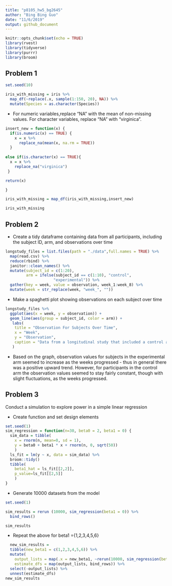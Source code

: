 ```yaml
---
title: "p8105_hw5_bg2645"
author: "Bing Bing Guo"
date: "11/6/2019"
output: github_document
---
```


```r
knitr::opts_chunk$set(echo = TRUE)
library(rvest)
library(tidyverse)
library(purrr)
library(broom)
```


## Problem 1 
```r
set.seed(10)

iris_with_missing = iris %>% 
  map_df(~replace(.x, sample(1:150, 20), NA)) %>%
  mutate(Species = as.character(Species))
```
* For numeric variables,replace "NA" with the mean of non-missing values. For character variables, replace "NA" with "virginica".
```r
insert_new = function(x) {
  if(is.numeric(x) == TRUE) {
    x = x %>%
      replace_na(mean(x, na.rm = TRUE))
  }
  
else if(is.character(x) == TRUE){
  x = x %>%
    replace_na("virginica")
 }

return(x)

}

iris_with_missing = map_df(iris_with_missing,insert_new) 

iris_with_missing
```

## Problem 2 
* Create a tidy dataframe containing data from all participants, including the subject ID, arm, and observations over time
```r
longstudy_files = list.files(path = "./data",full.names = TRUE) %>% 
  map(read.csv) %>% 
  reduce(rbind) %>% 
  janitor::clean_names() %>%
  mutate(subject_id = c(1:20), 
         arm = ifelse(subject_id == c(1:10), "control",
                     "experimental")) %>% 
  gather(key = week, value = observation, week_1:week_8) %>% 
  mutate(week = str_replace(week, "week_", ""))
```
* Make a spaghetti plot showing observations on each subject over time
```r
longstudy_files %>% 
  ggplot(aes(x = week, y = observation)) + 
  geom_line(aes(group = subject_id, color = arm)) + 
   labs(
    title = "Observation For Subjects Over Time",
    x = "Week",
    y = "Observation",
    caption = "Data from a longitudinal study that included a control arm and an experimental arm"
   )
```

* Based on the graph, observation values for subjects in the experimental arm seemed to increase as the weeks progressed - thus in general there was a positive upward trend. However, for participants in the control arm the observation values seemed to stay fairly constant, though with slight fluctuations, as the weeks progressed. 

## Problem 3 

Conduct a simulation to explore power in a simple linear regression 

* Create function and set design elements 

```r
set.seed(1)
sim_regression = function(n=30, beta0 = 2, beta1 = 0) {
  sim_data = tibble(
    x = rnorm(n, mean=0, sd = 1),
    y = beta0 + beta1 * x + rnorm(n, 0, sqrt(50))
    )
  ls_fit = lm(y ~ x, data = sim_data) %>%
  broom::tidy()
  tibble( 
    beta1_hat = ls_fit[[2,2]],
    p_value=ls_fit[[2,5]]
    )
}
```
* Generate 10000 datasets from the model
```r
set.seed(1)

sim_results = rerun (10000, sim_regression(beta1 = 0)) %>% 
  bind_rows()

sim_results
```

* Repeat the above for beta1 ={1,2,3,4,5,6}

```r
  new_sim_results = 
  tibble(new_beta1 = c(1,2,3,4,5,6)) %>% 
  mutate(
    output_lists = map(.x = new_beta1, ~rerun(10000, sim_regression(beta1 = .x))),
    estimate_dfs = map(output_lists, bind_rows)) %>% 
  select(-output_lists) %>% 
  unnest(estimate_dfs)
new_sim_results
```
